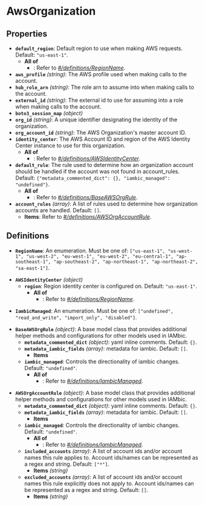 # AwsOrganization

## Properties

- **`default_region`**: Default region to use when making AWS requests. Default: `"us-east-1"`.
  - **All of**
    - : Refer to *[#/definitions/RegionName](#definitions/RegionName)*.
- **`aws_profile`** *(string)*: The AWS profile used when making calls to the account.
- **`hub_role_arn`** *(string)*: The role arn to assume into when making calls to the account.
- **`external_id`** *(string)*: The external id to use for assuming into a role when making calls to the account.
- **`boto3_session_map`** *(object)*
- **`org_id`** *(string)*: A unique identifier designating the identity of the organization.
- **`org_account_id`** *(string)*: The AWS Organization's master account ID.
- **`identity_center`**: The AWS Account ID and region of the AWS Identity Center instance to use for this organization.
  - **All of**
    - : Refer to *[#/definitions/AWSIdentityCenter](#definitions/AWSIdentityCenter)*.
- **`default_rule`**: The rule used to determine how an organization account should be handled if the account was not found in account_rules. Default: `{"metadata_commented_dict": {}, "iambic_managed": "undefined"}`.
  - **All of**
    - : Refer to *[#/definitions/BaseAWSOrgRule](#definitions/BaseAWSOrgRule)*.
- **`account_rules`** *(array)*: A list of rules used to determine how organization accounts are handled. Default: `[]`.
  - **Items**: Refer to *[#/definitions/AWSOrgAccountRule](#definitions/AWSOrgAccountRule)*.
## Definitions


<a id="definitions/RegionName"></a>

- **`RegionName`**: An enumeration. Must be one of: `["us-east-1", "us-west-1", "us-west-2", "eu-west-1", "eu-west-2", "eu-central-1", "ap-southeast-1", "ap-southeast-2", "ap-northeast-1", "ap-northeast-2", "sa-east-1"]`.

<a id="definitions/AWSIdentityCenter"></a>

- **`AWSIdentityCenter`** *(object)*
  - **`region`**: Region identity center is configured on. Default: `"us-east-1"`.
    - **All of**
      - : Refer to *[#/definitions/RegionName](#definitions/RegionName)*.

<a id="definitions/IambicManaged"></a>

- **`IambicManaged`**: An enumeration. Must be one of: `["undefined", "read_and_write", "import_only", "disabled"]`.

<a id="definitions/BaseAWSOrgRule"></a>

- **`BaseAWSOrgRule`** *(object)*: A base model class that provides additional helper methods and
configurations for other models used in IAMbic.
  - **`metadata_commented_dict`** *(object)*: yaml inline comments. Default: `{}`.
  - **`metadata_iambic_fields`** *(array)*: metadata for iambic. Default: `[]`.
    - **Items**
  - **`iambic_managed`**: Controls the directionality of iambic changes. Default: `"undefined"`.
    - **All of**
      - : Refer to *[#/definitions/IambicManaged](#definitions/IambicManaged)*.

<a id="definitions/AWSOrgAccountRule"></a>

- **`AWSOrgAccountRule`** *(object)*: A base model class that provides additional helper methods and
configurations for other models used in IAMbic.
  - **`metadata_commented_dict`** *(object)*: yaml inline comments. Default: `{}`.
  - **`metadata_iambic_fields`** *(array)*: metadata for iambic. Default: `[]`.
    - **Items**
  - **`iambic_managed`**: Controls the directionality of iambic changes. Default: `"undefined"`.
    - **All of**
      - : Refer to *[#/definitions/IambicManaged](#definitions/IambicManaged)*.
  - **`included_accounts`** *(array)*: A list of account ids and/or account names this rule applies to. Account ids/names can be represented as a regex and string. Default: `["*"]`.
    - **Items** *(string)*
  - **`excluded_accounts`** *(array)*: A list of account ids and/or account names this rule explicitly does not apply to. Account ids/names can be represented as a regex and string. Default: `[]`.
    - **Items** *(string)*

